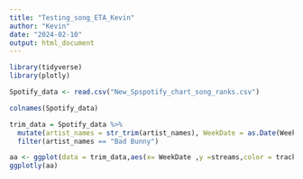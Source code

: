 ```yaml
---
title: "Testing_song_ETA_Kevin"
author: "Kevin"
date: "2024-02-10"
output: html_document
---
```


```r
library(tidyverse)
library(plotly)
```

```r
Spotify_data <- read.csv("New_Spspotify_chart_song_ranks.csv")
```

```r
colnames(Spotify_data)
```

```r
trim_data = Spotify_data %>%
  mutate(artist_names = str_trim(artist_names), WeekDate = as.Date(WeekDate)) %>% 
  filter(artist_names == "Bad Bunny")
```

```r
aa <- ggplot(data = trim_data,aes(x= WeekDate ,y =streams,color = track_name)) + geom_line() +theme(legend.position = "none")
ggplotly(aa)
```

